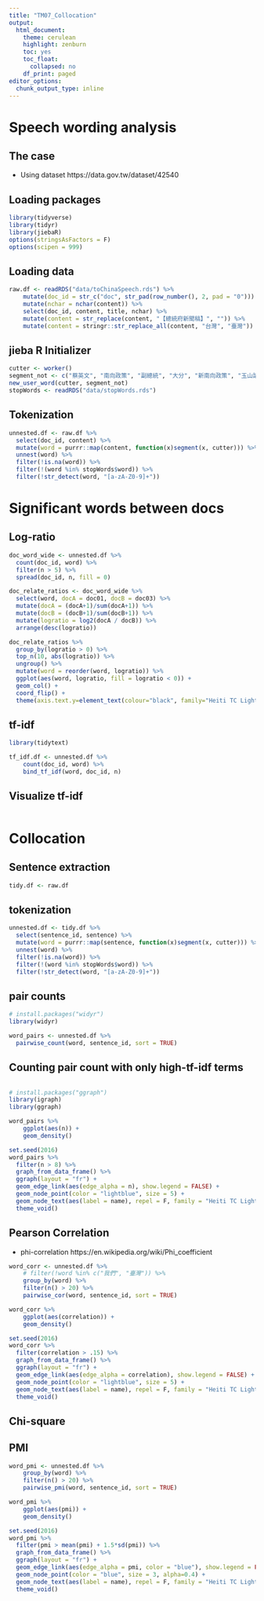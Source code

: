 ```yaml
---
title: "TM07_Collocation"
output:
  html_document:
    theme: cerulean
    highlight: zenburn
    toc: yes
    toc_float:
      collapsed: no
    df_print: paged
editor_options:
  chunk_output_type: inline
---
```

# Speech wording analysis

## The case
* Using dataset https://data.gov.tw/dataset/42540 

## Loading packages
```r

library(tidyverse)
library(tidyr) 
library(jiebaR)
options(stringsAsFactors = F)
options(scipen = 999)
```


## Loading data
```r
raw.df <- readRDS("data/toChinaSpeech.rds") %>%
    mutate(doc_id = str_c("doc", str_pad(row_number(), 2, pad = "0"))) %>%
    mutate(nchar = nchar(content)) %>%
    select(doc_id, content, title, nchar) %>%
    mutate(content = str_replace(content, "【總統府新聞稿】", "")) %>%
    mutate(content = stringr::str_replace_all(content, "台灣", "臺灣"))
```


## jieba R Initializer
```r
cutter <- worker()
segment_not <- c("蔡英文", "南向政策", "副總統", "大分", "新南向政策", "玉山論壇")
new_user_word(cutter, segment_not)
stopWords <- readRDS("data/stopWords.rds")
```

## Tokenization
```r
unnested.df <- raw.df %>%
  select(doc_id, content) %>%
  mutate(word = purrr::map(content, function(x)segment(x, cutter))) %>%
  unnest(word) %>%
  filter(!is.na(word)) %>%
  filter(!(word %in% stopWords$word)) %>%
  filter(!str_detect(word, "[a-zA-Z0-9]+"))
```


# Significant words between docs
## Log-ratio

```r
doc_word_wide <- unnested.df %>%
  count(doc_id, word) %>%
  filter(n > 5) %>%
  spread(doc_id, n, fill = 0)

doc_relate_ratios <- doc_word_wide %>%
  select(word, docA = doc01, docB = doc03) %>%
  mutate(docA = (docA+1)/sum(docA+1)) %>%
  mutate(docB = (docB+1)/sum(docB+1)) %>%
  mutate(logratio = log2(docA / docB)) %>%
  arrange(desc(logratio))

doc_relate_ratios %>%
  group_by(logratio > 0) %>%
  top_n(10, abs(logratio)) %>%
  ungroup() %>%
  mutate(word = reorder(word, logratio)) %>%
  ggplot(aes(word, logratio, fill = logratio < 0)) +
  geom_col() + 
  coord_flip() + 
  theme(axis.text.y=element_text(colour="black", family="Heiti TC Light"))
```


## tf-idf

```r
library(tidytext)

tf_idf.df <- unnested.df %>%
    count(doc_id, word) %>%
    bind_tf_idf(word, doc_id, n)
```

## Visualize tf-idf
```r

```






# Collocation

## Sentence extraction
```r
tidy.df <- raw.df
```


## tokenization

```r
unnested.df <- tidy.df %>%
  select(sentence_id, sentence) %>%
  mutate(word = purrr::map(sentence, function(x)segment(x, cutter))) %>%
  unnest(word) %>%
  filter(!is.na(word)) %>%
  filter(!(word %in% stopWords$word)) %>%
  filter(!str_detect(word, "[a-zA-Z0-9]+"))
```


## pair counts
```r
# install.packages("widyr")
library(widyr)

word_pairs <- unnested.df %>%
  pairwise_count(word, sentence_id, sort = TRUE)
```

## Counting pair count with only high-tf-idf terms
```r

```



```r
# install.packages("ggraph")
library(igraph)
library(ggraph)

word_pairs %>%
    ggplot(aes(n)) +
    geom_density()

set.seed(2016)
word_pairs %>%
  filter(n > 8) %>%
  graph_from_data_frame() %>%
  ggraph(layout = "fr") +
  geom_edge_link(aes(edge_alpha = n), show.legend = FALSE) +
  geom_node_point(color = "lightblue", size = 5) +
  geom_node_text(aes(label = name), repel = F, family = "Heiti TC Light") +
  theme_void()
```


## Pearson Correlation
- phi-correlation https://en.wikipedia.org/wiki/Phi_coefficient

```r
word_corr <- unnested.df %>%
    # filter(!word %in% c("我們", "臺灣")) %>%
    group_by(word) %>%
    filter(n() > 20) %>%
    pairwise_cor(word, sentence_id, sort = TRUE)
```

```r
word_corr %>%
    ggplot(aes(correlation)) +
    geom_density()

set.seed(2016)
word_corr %>%
  filter(correlation > .15) %>%
  graph_from_data_frame() %>%
  ggraph(layout = "fr") +
  geom_edge_link(aes(edge_alpha = correlation), show.legend = FALSE) +
  geom_node_point(color = "lightblue", size = 5) +
  geom_node_text(aes(label = name), repel = F, family = "Heiti TC Light") +
  theme_void()
```

## Chi-square


## PMI
```r
word_pmi <- unnested.df %>%
    group_by(word) %>%
    filter(n() > 20) %>%
    pairwise_pmi(word, sentence_id, sort = TRUE)
```

```r
word_pmi %>%
    ggplot(aes(pmi)) +
    geom_density()

set.seed(2016)
word_pmi %>%
  filter(pmi > mean(pmi) + 1.5*sd(pmi)) %>%
  graph_from_data_frame() %>%
  ggraph(layout = "fr") +
  geom_edge_link(aes(edge_alpha = pmi, color = "blue"), show.legend = FALSE) +
  geom_node_point(color = "blue", size = 3, alpha=0.4) +
  geom_node_text(aes(label = name), repel = F, family = "Heiti TC Light") +
  theme_void()
```

